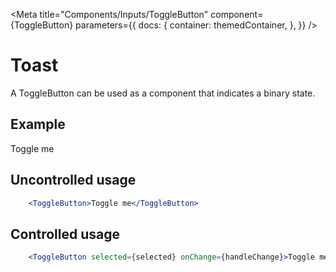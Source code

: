 
<Meta
    title="Components/Inputs/ToggleButton"
    component={ToggleButton}
    parameters={{
        docs: {
            container: themedContainer,
        },
    }}
/>

# Toast

A ToggleButton can be used as a component that indicates a binary state.

## Example

<Canvas>
    <Row justifyContent="center">
        <ToggleButton>Toggle me</ToggleButton>
    </Row>
</Canvas>

## Uncontrolled usage

````jsx
    <ToggleButton>Toggle me</ToggleButton>
````

## Controlled usage

````jsx
    <ToggleButton selected={selected} onChange={handleChange}>Toggle me</ToggleButton>
````
